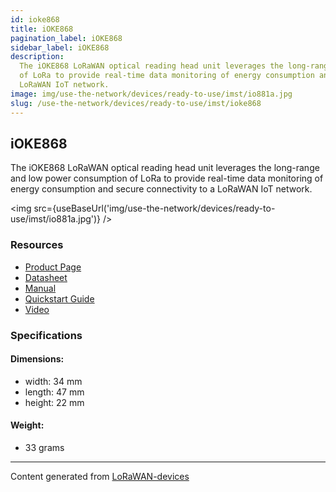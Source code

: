 ```yaml
---
id: ioke868
title: iOKE868
pagination_label: iOKE868
sidebar_label: iOKE868
description:
  The iOKE868 LoRaWAN optical reading head unit leverages the long-range and low power consumption
  of LoRa to provide real-time data monitoring of energy consumption and secure connectivity to a
  LoRaWAN IoT network.
image: img/use-the-network/devices/ready-to-use/imst/io881a.jpg
slug: /use-the-network/devices/ready-to-use/imst/ioke868
---
```



## iOKE868

The iOKE868 LoRaWAN optical reading head unit leverages the long-range and low power consumption of
LoRa to provide real-time data monitoring of energy consumption and secure connectivity to a LoRaWAN
IoT network.

<img src={useBaseUrl('img/use-the-network/devices/ready-to-use/imst/io881a.jpg')} />

### Resources

- [Product Page](https://wireless-solutions.de/products/lora-solutions-by-imst/ioke868-lorawan-optical-unit/)
- [Datasheet](https://wireless-solutions.de/downloadfile/ioke868-documents/)
- [Manual](https://wireless-solutions.de/downloadfile/ioke868-documents/?ind=1684754240298&filename=iOKE868_LoRaWAN_UserManual_V1_2.pdf&wpdmdl=8233&refresh=648a291d3364c1686776093)
- [Quickstart Guide](https://wireless-solutions.de/downloadfile/ioke868-documents/?ind=1684754236765&filename=iOKE868_LoRaWAN_AN031_QuickStartGuide_V1_2.pdf&wpdmdl=8233&refresh=648a291d3370d1686776093)
- [Video](https://youtu.be/QeGTIGgXy8U)

### Specifications

#### Dimensions:

- width: 34 mm
- length: 47 mm
- height: 22 mm

#### Weight:

- 33 grams

---

Content generated from [LoRaWAN-devices](https://github.com/TheThingsNetwork/lorawan-devices)
